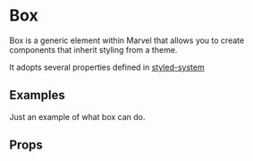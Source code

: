 
<Meta title="2. Objects|Box" component={Box} />

# Box

Box is a generic element within Marvel that allows you to create components that inherit styling from a theme.

It adopts several properties defined in [styled-system](https://styled-system.com/table/)

## Examples

<Preview>
    <Story name="Default">
        <ThemeProvider>
            <Box bg="grey" p={4}>
                Just an example of what box can do.
            </Box>
        </ThemeProvider>
    </Story>
</Preview>

## Props

<Props of={Box} />
